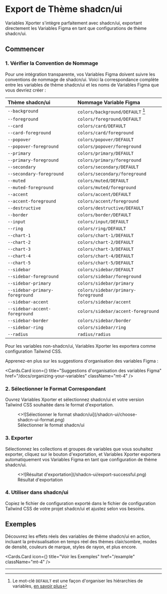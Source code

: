 
# Export de Thème shadcn/ui

Variables Xporter s'intègre parfaitement avec shadcn/ui, exportant directement les Variables Figma en tant que configurations de thème shadcn/ui.

## Commencer

### 1. Vérifier la Convention de Nommage

Pour une intégration transparente, vos Variables Figma doivent suivre les conventions de nommage de shadcn/ui. Voici la correspondance complète entre les variables de thème shadcn/ui et les noms de Variables Figma que vous devriez créer :

| Thème shadcn/ui          | Nommage Variable Figma                |
| :------------------------ | :--------------------------------- |
| `--background`            | `colors/background/DEFAULT` [^1]   |
| `--foreground`            | `colors/foreground/DEFAULT`        |
| `--card`                  | `colors/card/DEFAULT`              |
| `--card-foreground`       | `colors/card/foreground`           |
| `--popover`               | `colors/popover/DEFAULT`           |
| `--popover-foreground`    | `colors/popover/foreground`        |
| `--primary`               | `colors/primary/DEFAULT`           |
| `--primary-foreground`    | `colors/primary/foreground`        |
| `--secondary`             | `colors/secondary/DEFAULT`         |
| `--secondary-foreground`  | `colors/secondary/foreground`      |
| `--muted`                 | `colors/muted/DEFAULT`             |
| `--muted-foreground`      | `colors/muted/foreground`          |
| `--accent`                | `colors/accent/DEFAULT`            |
| `--accent-foreground`     | `colors/accent/foreground`         |
| `--destructive`           | `colors/destructive/DEFAULT`       |
| `--border`                | `colors/border/DEFAULT`            |
| `--input`                 | `colors/input/DEFAULT`             |
| `--ring`                  | `colors/ring/DEFAULT`              |
| `--chart-1`               | `colors/chart-1/DEFAULT`           |
| `--chart-2`               | `colors/chart-2/DEFAULT`           |
| `--chart-3`               | `colors/chart-3/DEFAULT`           |
| `--chart-4`               | `colors/chart-4/DEFAULT`           |
| `--chart-5`               | `colors/chart-5/DEFAULT`           |
| `--sidebar`               | `colors/sidebar/DEFAULT`           |
| `--sidebar-foreground`    | `colors/sidebar/foreground`        |
| `--sidebar-primary`       | `colors/sidebar/primary`           |
| `--sidebar-primary-foreground` | `colors/sidebar/primary-foreground` |
| `--sidebar-accent`        | `colors/sidebar/accent`            |
| `--sidebar-accent-foreground` | `colors/sidebar/accent-foreground` |
| `--sidebar-border`        | `colors/sidebar/border`            |
| `--sidebar-ring`          | `colors/sidebar/ring`              |
| `--radius`                | `radius/radius`                    |

<Callout type="info">
  Pour les variables non-shadcn/ui, Variables Xporter les exportera comme configuration Tailwind CSS.
</Callout>

Apprenez-en plus sur les suggestions d'organisation des variables Figma :

<Cards.Card
  icon={<BookCopy />}
  title="Suggestions d'organisation des variables Figma"
  href="/docs/organizing-your-variables"
  className="mt-4"
/>

### 2. Sélectionner le Format Correspondant

Ouvrez Variables Xporter et sélectionnez shadcn/ui et votre version Tailwind CSS souhaitée dans le format d'exportation.
<figure className="mt-6 max-w-[400px]">
  <>![Sélectionner le format shadcn/ui](/shadcn-ui/choose-shadcn-ui-format.png)</>
  <figcaption>
    Sélectionner le format shadcn/ui
  </figcaption>
</figure>

### 3. Exporter

Sélectionnez les collections et groupes de variables que vous souhaitez exporter, cliquez sur le bouton d'exportation, et Variables Xporter exportera automatiquement vos Variables Figma en tant que configuration de thème shadcn/ui.
<figure className="mt-6 max-w-[400px]">
  <>![Résultat d'exportation](/shadcn-ui/export-successful.png)</>
  <figcaption>
    Résultat d'exportation
  </figcaption>
</figure>

### 4. Utiliser dans shadcn/ui

Copiez le fichier de configuration exporté dans le fichier de configuration Tailwind CSS de votre projet shadcn/ui et ajustez selon vos besoins.

## Exemples

Découvrez les effets réels des variables de thème shadcn/ui en action, incluant la prévisualisation en temps réel des thèmes clair/sombre, modes de densité, couleurs de marque, styles de rayon, et plus encore.

<Cards.Card
  icon={<Layout />}
  title="Voir les Exemples"
  href="/example"
  className="mt-4"
/>

---

[^1]: Le mot-clé `DEFAULT` est une façon d'organiser les hiérarchies de variables, [en savoir plus](/docs/organizing-your-variables/principles#using-default-keyword)